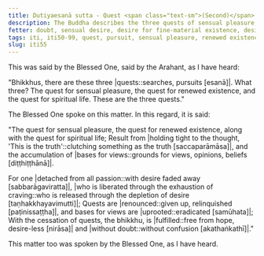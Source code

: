 ```yaml
---
title: Dutiyaesanā sutta - Quest <span class="text-sm">(Second)</span>
description: The Buddha describes the three quests of sensual pleasure, renewed existence, and spiritual life as the result of holding tight to the thought 'This is the truth' and the accumulation of bases for views.
fetter: doubt, sensual desire, desire for fine-material existence, desire for immaterial existence, ignorance
tags: iti, iti50-99, quest, pursuit, sensual pleasure, renewed existence, spiritual life, cessation, cease, desireless, fulfilled, without doubt, buddha
slug: iti55
---
```


This was said by the Blessed One, said by the Arahant, as I have heard:

"Bhikkhus, there are these three |quests::searches, pursuits [esanā]|. What three? The quest for sensual pleasure, the quest for renewed existence, and the quest for spiritual life. These are the three quests."

The Blessed One spoke on this matter. In this regard, it is said:

"The quest for sensual pleasure, the quest for renewed existence,
along with the quest for spiritual life; 
Result from \|holding tight to the thought, 'This is the truth'::clutching something as the truth [saccaparāmāsa]|,
and the accumulation of \|bases for views::grounds for views, opinions, beliefs [diṭṭhiṭṭhānā]|.

For one \|detached from all passion::with desire faded away [sabbarāgaviratta]|,
\|who is liberated through the exhaustion of craving::who is released through the depletion of desire [taṇhakkhayavimutti]|;
Quests are |renounced::given up, relinquished [paṭinissaṭṭha]|,
and bases for views are |uprooted::eradicated [samūhata]|;
With the cessation of quests, the bhikkhu,
is |fulfilled::free from hope, desire-less [nirāsa]| and \|without doubt::without confusion [akathaṅkathī]|."

This matter too was spoken by the Blessed One, as I have heard.